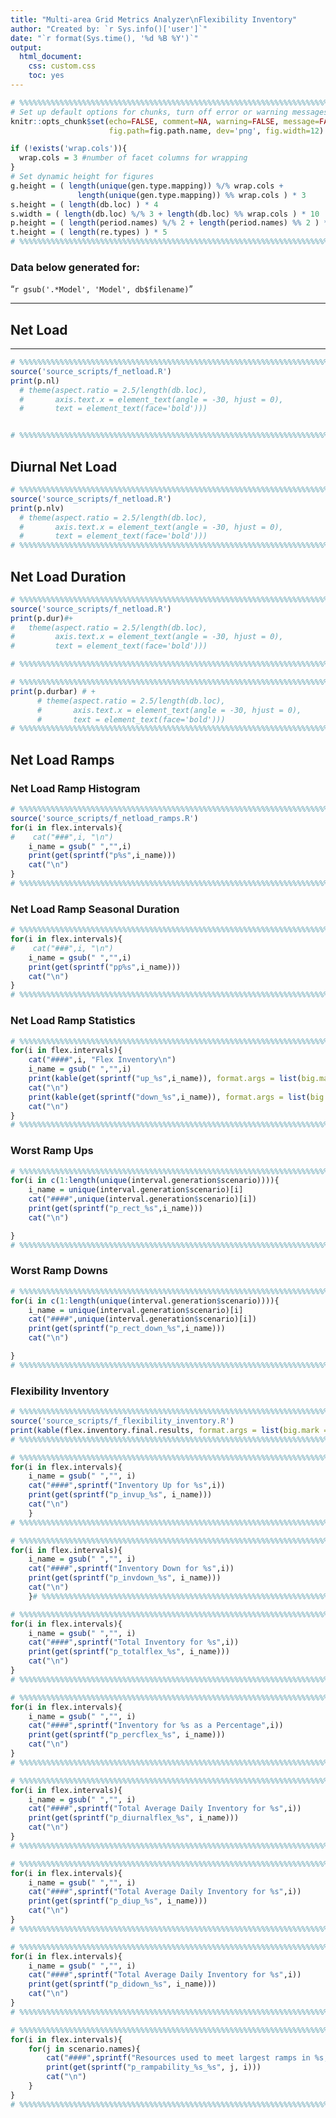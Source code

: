 ```yaml
---
title: "Multi-area Grid Metrics Analyzer\nFlexibility Inventory"
author: "Created by: `r Sys.info()['user']`"
date: "`r format(Sys.time(), '%d %B %Y')`"
output: 
  html_document: 
    css: custom.css
    toc: yes
---
```


```r
# %%%%%%%%%%%%%%%%%%%%%%%%%%%%%%%%%%%%%%%%%%%%%%%%%%%%%%%%%%%%%%%%%%%%%%%%%%
# Set up default options for chunks, turn off error or warning messages.
knitr::opts_chunk$set(echo=FALSE, comment=NA, warning=FALSE, message=FALSE, include=TRUE,
                      fig.path=fig.path.name, dev='png', fig.width=12)

if (!exists('wrap.cols')){
  wrap.cols = 3 #number of facet columns for wrapping
}
# Set dynamic height for figures
g.height = ( length(unique(gen.type.mapping)) %/% wrap.cols + 
               length(unique(gen.type.mapping)) %% wrap.cols ) * 3
s.height = ( length(db.loc) ) * 4
s.width = ( length(db.loc) %/% 3 + length(db.loc) %% wrap.cols ) * 10
p.height = ( length(period.names) %/% 2 + length(period.names) %% 2 ) * 5
t.height = ( length(re.types) ) * 5
# %%%%%%%%%%%%%%%%%%%%%%%%%%%%%%%%%%%%%%%%%%%%%%%%%%%%%%%%%%%%%%%%%%%%%%%%%%
```

### Data below generated for:
"`r gsub('.*Model', 'Model', db$filename)`"

***
## Net Load 
***
```r
# %%%%%%%%%%%%%%%%%%%%%%%%%%%%%%%%%%%%%%%%%%%%%%%%%%%%%%%%%%%%%%%%%%%%%%%%%%
source('source_scripts/f_netload.R')
print(p.nl) 
  # theme(aspect.ratio = 2.5/length(db.loc),
  #       axis.text.x = element_text(angle = -30, hjust = 0),
  #       text = element_text(face='bold')))


# %%%%%%%%%%%%%%%%%%%%%%%%%%%%%%%%%%%%%%%%%%%%%%%%%%%%%%%%%%%%%%%%%%%%%%%%%%
```

## Diurnal Net Load

```r
# %%%%%%%%%%%%%%%%%%%%%%%%%%%%%%%%%%%%%%%%%%%%%%%%%%%%%%%%%%%%%%%%%%%%%%%%%%
source('source_scripts/f_netload.R')
print(p.nlv)
  # theme(aspect.ratio = 2.5/length(db.loc),
  #       axis.text.x = element_text(angle = -30, hjust = 0),
  #       text = element_text(face='bold')))
# %%%%%%%%%%%%%%%%%%%%%%%%%%%%%%%%%%%%%%%%%%%%%%%%%%%%%%%%%%%%%%%%%%%%%%%%%%
```

## Net Load Duration

```r
# %%%%%%%%%%%%%%%%%%%%%%%%%%%%%%%%%%%%%%%%%%%%%%%%%%%%%%%%%%%%%%%%%%%%%%%%%%
source('source_scripts/f_netload.R')
print(p.dur)#+
#   theme(aspect.ratio = 2.5/length(db.loc),
#         axis.text.x = element_text(angle = -30, hjust = 0),
#         text = element_text(face='bold')))

# %%%%%%%%%%%%%%%%%%%%%%%%%%%%%%%%%%%%%%%%%%%%%%%%%%%%%%%%%%%%%%%%%%%%%%%%%%
```
```r
# %%%%%%%%%%%%%%%%%%%%%%%%%%%%%%%%%%%%%%%%%%%%%%%%%%%%%%%%%%%%%%%%%%%%%%%%%%
print(p.durbar) # +
      # theme(aspect.ratio = 2.5/length(db.loc),
      #       axis.text.x = element_text(angle = -30, hjust = 0),
      #       text = element_text(face='bold')))
# %%%%%%%%%%%%%%%%%%%%%%%%%%%%%%%%%%%%%%%%%%%%%%%%%%%%%%%%%%%%%%%%%%%%%%%%%%
```

## Net Load Ramps

### Net Load Ramp Histogram

```r
# %%%%%%%%%%%%%%%%%%%%%%%%%%%%%%%%%%%%%%%%%%%%%%%%%%%%%%%%%%%%%%%%%%%%%%%%%%
source('source_scripts/f_netload_ramps.R')
for(i in flex.intervals){
#    cat("###",i, "\n")
    i_name = gsub(" ","",i)
    print(get(sprintf("p%s",i_name)))
    cat("\n")
}
# %%%%%%%%%%%%%%%%%%%%%%%%%%%%%%%%%%%%%%%%%%%%%%%%%%%%%%%%%%%%%%%%%%%%%%%%%%
```

### Net Load Ramp Seasonal Duration

```r
# %%%%%%%%%%%%%%%%%%%%%%%%%%%%%%%%%%%%%%%%%%%%%%%%%%%%%%%%%%%%%%%%%%%%%%%%%%
for(i in flex.intervals){
#    cat("###",i, "\n")
    i_name = gsub(" ","",i)
    print(get(sprintf("pp%s",i_name)))
    cat("\n")
}
# %%%%%%%%%%%%%%%%%%%%%%%%%%%%%%%%%%%%%%%%%%%%%%%%%%%%%%%%%%%%%%%%%%%%%%%%%%
```

### Net Load Ramp Statistics

```r
# %%%%%%%%%%%%%%%%%%%%%%%%%%%%%%%%%%%%%%%%%%%%%%%%%%%%%%%%%%%%%%%%%%%%%%%%%%
for(i in flex.intervals){
    cat("####",i, "Flex Inventory\n")
    i_name = gsub(" ","",i)
    print(kable(get(sprintf("up_%s",i_name)), format.args = list(big.mark = ','), digits = 2, caption = 'Net Load Up Ramps')) 
    cat("\n")
    print(kable(get(sprintf("down_%s",i_name)), format.args = list(big.mark = ','), digits = 2, caption = 'Net Load Down Ramps')) 
    cat("\n")
}
# %%%%%%%%%%%%%%%%%%%%%%%%%%%%%%%%%%%%%%%%%%%%%%%%%%%%%%%%%%%%%%%%%%%%%%%%%%
```


### Worst Ramp Ups

```r
# %%%%%%%%%%%%%%%%%%%%%%%%%%%%%%%%%%%%%%%%%%%%%%%%%%%%%%%%%%%%%%%%%%%%%%%%%%
for(i in c(1:length(unique(interval.generation$scenario)))){
    i_name = unique(interval.generation$scenario)[i]
    cat("####",unique(interval.generation$scenario)[i])
    print(get(sprintf("p_rect_%s",i_name)))
    cat("\n")

}
# %%%%%%%%%%%%%%%%%%%%%%%%%%%%%%%%%%%%%%%%%%%%%%%%%%%%%%%%%%%%%%%%%%%%%%%%%%
```


### Worst Ramp Downs

```r
# %%%%%%%%%%%%%%%%%%%%%%%%%%%%%%%%%%%%%%%%%%%%%%%%%%%%%%%%%%%%%%%%%%%%%%%%%%
for(i in c(1:length(unique(interval.generation$scenario)))){
    i_name = unique(interval.generation$scenario)[i]
    cat("####",unique(interval.generation$scenario)[i])
    print(get(sprintf("p_rect_down_%s",i_name)))
    cat("\n")

}
# %%%%%%%%%%%%%%%%%%%%%%%%%%%%%%%%%%%%%%%%%%%%%%%%%%%%%%%%%%%%%%%%%%%%%%%%%%
```


### Flexibility Inventory

```r
# %%%%%%%%%%%%%%%%%%%%%%%%%%%%%%%%%%%%%%%%%%%%%%%%%%%%%%%%%%%%%%%%%%%%%%%%%%
source('source_scripts/f_flexibility_inventory.R')
print(kable(flex.inventory.final.results, format.args = list(big.mark = ','), digits = 0, caption = 'Lowest Flexibility Inventory')) 
# %%%%%%%%%%%%%%%%%%%%%%%%%%%%%%%%%%%%%%%%%%%%%%%%%%%%%%%%%%%%%%%%%%%%%%%%%%
```

```r
# %%%%%%%%%%%%%%%%%%%%%%%%%%%%%%%%%%%%%%%%%%%%%%%%%%%%%%%%%%%%%%%%%%%%%%%%%%
for(i in flex.intervals){
    i_name = gsub(" ","", i)
    cat("####",sprintf("Inventory Up for %s",i))
    print(get(sprintf("p_invup_%s", i_name)))
    cat("\n")
    }
# %%%%%%%%%%%%%%%%%%%%%%%%%%%%%%%%%%%%%%%%%%%%%%%%%%%%%%%%%%%%%%%%%%%%%%%%%%
```

```r
# %%%%%%%%%%%%%%%%%%%%%%%%%%%%%%%%%%%%%%%%%%%%%%%%%%%%%%%%%%%%%%%%%%%%%%%%%%
for(i in flex.intervals){
    i_name = gsub(" ","", i)
    cat("####",sprintf("Inventory Down for %s",i))
    print(get(sprintf("p_invdown_%s", i_name)))
    cat("\n")
    }# %%%%%%%%%%%%%%%%%%%%%%%%%%%%%%%%%%%%%%%%%%%%%%%%%%%%%%%%%%%%%%%%%%%%%%%%%%
```

```r
# %%%%%%%%%%%%%%%%%%%%%%%%%%%%%%%%%%%%%%%%%%%%%%%%%%%%%%%%%%%%%%%%%%%%%%%%%%
for(i in flex.intervals){
    i_name = gsub(" ","", i)
    cat("####",sprintf("Total Inventory for %s",i))
    print(get(sprintf("p_totalflex_%s", i_name)))
    cat("\n")
}
# %%%%%%%%%%%%%%%%%%%%%%%%%%%%%%%%%%%%%%%%%%%%%%%%%%%%%%%%%%%%%%%%%%%%%%%%%%
```

```r
# %%%%%%%%%%%%%%%%%%%%%%%%%%%%%%%%%%%%%%%%%%%%%%%%%%%%%%%%%%%%%%%%%%%%%%%%%%
for(i in flex.intervals){
    i_name = gsub(" ","", i)
    cat("####",sprintf("Inventory for %s as a Percentage",i))
    print(get(sprintf("p_percflex_%s", i_name)))
    cat("\n")
}
# %%%%%%%%%%%%%%%%%%%%%%%%%%%%%%%%%%%%%%%%%%%%%%%%%%%%%%%%%%%%%%%%%%%%%%%%%%
```

```r
# %%%%%%%%%%%%%%%%%%%%%%%%%%%%%%%%%%%%%%%%%%%%%%%%%%%%%%%%%%%%%%%%%%%%%%%%%%
for(i in flex.intervals){
    i_name = gsub(" ","", i)
    cat("####",sprintf("Total Average Daily Inventory for %s",i))
    print(get(sprintf("p_diurnalflex_%s", i_name)))
    cat("\n")
}
# %%%%%%%%%%%%%%%%%%%%%%%%%%%%%%%%%%%%%%%%%%%%%%%%%%%%%%%%%%%%%%%%%%%%%%%%%%
```

```r
# %%%%%%%%%%%%%%%%%%%%%%%%%%%%%%%%%%%%%%%%%%%%%%%%%%%%%%%%%%%%%%%%%%%%%%%%%%
for(i in flex.intervals){
    i_name = gsub(" ","", i)
    cat("####",sprintf("Total Average Daily Inventory for %s",i))
    print(get(sprintf("p_diup_%s", i_name)))
    cat("\n")
}
# %%%%%%%%%%%%%%%%%%%%%%%%%%%%%%%%%%%%%%%%%%%%%%%%%%%%%%%%%%%%%%%%%%%%%%%%%%
```

```r
# %%%%%%%%%%%%%%%%%%%%%%%%%%%%%%%%%%%%%%%%%%%%%%%%%%%%%%%%%%%%%%%%%%%%%%%%%%
for(i in flex.intervals){
    i_name = gsub(" ","", i)
    cat("####",sprintf("Total Average Daily Inventory for %s",i))
    print(get(sprintf("p_didown_%s", i_name)))
    cat("\n")
}
# %%%%%%%%%%%%%%%%%%%%%%%%%%%%%%%%%%%%%%%%%%%%%%%%%%%%%%%%%%%%%%%%%%%%%%%%%%
```

```r
# %%%%%%%%%%%%%%%%%%%%%%%%%%%%%%%%%%%%%%%%%%%%%%%%%%%%%%%%%%%%%%%%%%%%%%%%%%
for(i in flex.intervals){
    for(j in scenario.names){
        cat("####",sprintf("Resources used to meet largest ramps in %s, %s",i, j))
        print(get(sprintf("p_rampability_%s_%s", j, i)))
        cat("\n")
    }
}
# %%%%%%%%%%%%%%%%%%%%%%%%%%%%%%%%%%%%%%%%%%%%%%%%%%%%%%%%%%%%%%%%%%%%%%%%%%
```
